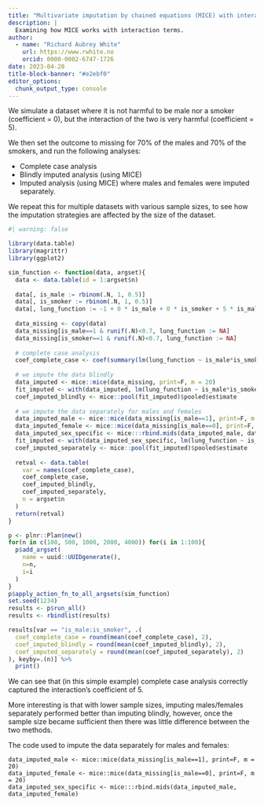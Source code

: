 ```yaml
---
title: "Multivariate imputation by chained equations (MICE) with interaction terms"
description: |
  Examining how MICE works with interaction terms.
author:
  - name: "Richard Aubrey White"
    url: https://www.rwhite.no
    orcid: 0000-0002-6747-1726
date: 2023-04-20
title-block-banner: "#e2ebf0"
editor_options: 
  chunk_output_type: console
---
```


We simulate a dataset where it is not harmful to be male nor a smoker (coefficient = 0), but the interaction of the two is very harmful (coefficient = 5).

We then set the outcome to missing for 70% of the males and 70% of the smokers, and run the following analyses:

- Complete case analysis
- Blindly imputed analysis (using MICE)
- Imputed analysis (using MICE) where males and females were imputed separately.

We repeat this for multiple datasets with various sample sizes, to see how the imputation strategies are affected by the size of the dataset.

```r
#| warning: false

library(data.table)
library(magrittr)
library(ggplot2)

sim_function <- function(data, argset){
  data <- data.table(id = 1:argset$n)
  
  data[, is_male := rbinom(.N, 1, 0.5)]
  data[, is_smoker := rbinom(.N, 1, 0.5)]
  data[, lung_function := -1 + 0 * is_male + 0 * is_smoker + 5 * is_male * is_smoker + rnorm(.N, sd = 2)]
  
  data_missing <- copy(data)
  data_missing[is_male==1 & runif(.N)<0.7, lung_function := NA]
  data_missing[is_smoker==1 & runif(.N)<0.7, lung_function := NA]
  
  # complete case analysis
  coef_complete_case <- coef(summary(lm(lung_function ~ is_male*is_smoker, data = data_missing)))[,1]
  
  # we impute the data blindly
  data_imputed <- mice::mice(data_missing, print=F, m = 20)
  fit_imputed <- with(data_imputed, lm(lung_function ~ is_male*is_smoker))
  coef_imputed_blindly <- mice::pool(fit_imputed)$pooled$estimate
  
  # we impute the data separately for males and females
  data_imputed_male <- mice::mice(data_missing[is_male==1], print=F, m = 20)
  data_imputed_female <- mice::mice(data_missing[is_male==0], print=F, m = 20)
  data_imputed_sex_specific <- mice:::rbind.mids(data_imputed_male, data_imputed_female)
  fit_imputed <- with(data_imputed_sex_specific, lm(lung_function ~ is_male*is_smoker))
  coef_imputed_separately <- mice::pool(fit_imputed)$pooled$estimate
  
  retval <- data.table(
    var = names(coef_complete_case),
    coef_complete_case,
    coef_imputed_blindly,
    coef_imputed_separately,
    n = argset$n
  )
  return(retval)
}

p <- plnr::Plan$new()
for(n in c(100, 500, 1000, 2000, 4000)) for(i in 1:100){
  p$add_argset(
    name = uuid::UUIDgenerate(),
    n=n,
    i=i
  )
}
p$apply_action_fn_to_all_argsets(sim_function)
set.seed(1234)
results <- p$run_all()
results <- rbindlist(results)

results[var == "is_male:is_smoker", .(
  coef_complete_case = round(mean(coef_complete_case), 2),
  coef_imputed_blindly = round(mean(coef_imputed_blindly), 2),
  coef_imputed_separately = round(mean(coef_imputed_separately), 2)
), keyby=.(n)] %>% 
  print()
```

We can see that (in this simple example) complete case analysis correctly captured the interaction's coefficient of 5.

More interesting is that with lower sample sizes, imputing males/females separately performed better than imputing blindly, however, once the sample size became sufficient then there was little difference between the two methods.

The code used to impute the data separately for males and females:

```
data_imputed_male <- mice::mice(data_missing[is_male==1], print=F, m = 20)
data_imputed_female <- mice::mice(data_missing[is_male==0], print=F, m = 20)
data_imputed_sex_specific <- mice:::rbind.mids(data_imputed_male, data_imputed_female)
```

